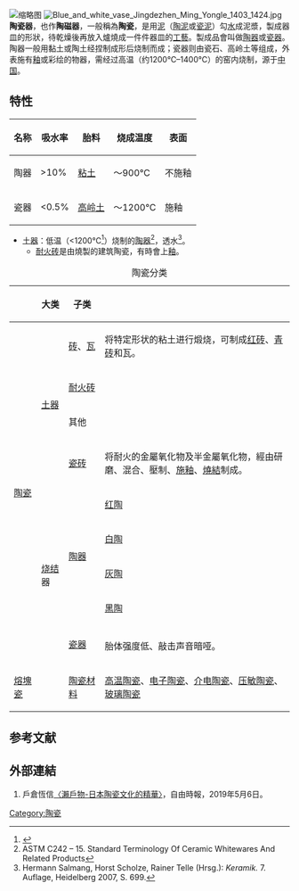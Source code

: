 {{about|[[陶器|陶器]]和[[瓷器|瓷器]]的总称|其他|陶瓷}}
[[File:Red_cup,_Earthenware,_Early_Neolithic_period,_Xinglongwa_Culture,_紅陶杯_IMG_3965_03.jpg|缩略图]]
[[File:Blue_and_white_vase_Jingdezhen_Ming_Yongle_1403_1424.jpg|thumb]]
'''陶瓷器'''，也作'''陶磁器'''，一般稱為'''陶瓷'''，是用[[泥|泥]]（[[陶泥|陶泥]]或[[瓷泥|瓷泥]]）勾[[水|水]]成泥漿，製成器皿的形狀，待乾燥後再放入爐燒成一件件器皿的[[工藝|工藝]]。製成品會叫做[[陶器|陶器]]或[[瓷器|瓷器]]。陶器一般用黏土或陶土经捏制成形后烧制而成；瓷器则由瓷石、高岭土等组成，外表施有[[釉|釉]]或彩绘的物器，需经过高温（约1200℃–1400℃）的窑内烧制，源于[[中国|中国]]。

== 特性 ==
{| class="wikitable"
|-
! 名称 !! 吸水率 !! 胎料!!烧成温度!!表面
|-
| 陶器 || >10% || [[粘土|粘土]]||～900℃||不施釉
|-
| 瓷器 || <0.5%  || [[高岭土|高岭土]]||～1200℃||施釉
|}
*[[土器|土器]]：低温（<1200℃<ref>{{Cite web |url=http://www.getty.edu/vow/AATFullDisplay?find=earthenware&logic=AND&note=&english=N&prev_page=1&subjectid=300140803 |title=Getty AAT, "Earthenware" |accessdate=2017-05-18 |archive-date=2017-12-22 |archive-url=https://web.archive.org/web/20171222053343/http://www.getty.edu/vow/AATFullDisplay?find=earthenware&logic=AND&note=&english=N&prev_page=1&subjectid=300140803 |dead-url=no }}</ref>）烧制的[[陶器|陶器]]<ref> ASTM C242 – 15. Standard Terminology Of Ceramic Whitewares And Related Products</ref>，透水<ref>Hermann Salmang, Horst Scholze, Rainer Telle (Hrsg.): ''Keramik.'' 7. Auflage, Heidelberg 2007, S. 699.</ref>。
**[[耐火砖|耐火砖]]是由{{le|耐火土|fireclay}}燒製的建筑陶瓷，有時會上[[釉|釉]]。
{| class="wikitable"
|+陶瓷分类
!
!大类
!子类
!
|-
| rowspan="10" |[[陶瓷|陶瓷]]
| rowspan="4" |[[土器|土器]]
|[[砖|砖]]、[[瓦|瓦]]
|将特定形状的粘土进行煅烧，可制成[[红砖|红砖]]、[[青砖|青砖]]和瓦。
|-
|[[耐火砖|耐火砖]]
|
|-
|其他
|
|-
| rowspan="1" |[[瓷砖|瓷砖]]
|将耐火的金屬氧化物及半金屬氧化物，經由研磨、混合、壓制、[[釉|施釉]]、[[燒結|燒結]]制成。
|-
| rowspan="6" |[[烧结|烧结]]器
| rowspan="4" |[[陶器|陶器]]
|[[红陶|红陶]]
|-
|[[白陶|白陶]]
|-
|[[灰陶|灰陶]]
|-
|[[黑陶|黑陶]]
|-
| rowspan="2" |[[瓷器|瓷器]]
|{{le|硬质瓷|Hard-paste porcelain}}
|-
|{{le|软质瓷|Soft-paste porcelain}}胎体强度低、敲击声音暗哑。
|-
|rowspan="1"|[[熔塊瓷|熔塊瓷]]
|
| [[陶瓷材料|陶瓷材料]]
|[[高温陶瓷|高温陶瓷]]、[[电子陶瓷|电子陶瓷]]、[[介电陶瓷|介电陶瓷]]、[[压敏陶瓷|压敏陶瓷]]、[[玻璃陶瓷|玻璃陶瓷]]
|}

==参考文献==
{{reflist}}

==外部連結==
#戶倉恆信[https://ec.ltn.com.tw/article/breakingnews/2780713 〈瀨戶物-日本陶瓷文化的精華〉]，自由時報，2019年5月6日。

{{Authority control}}
{{art-stub}}

[[Category:陶瓷|Category:陶瓷]]
